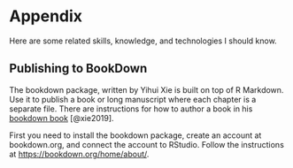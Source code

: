 # Appendix

Here are some related skills, knowledge, and technologies I should know.

## Publishing to BookDown

The bookdown package, written by Yihui Xie is built on top of R Markdown.  Use it to publish a book or long manuscript where each chapter is a separate file.  There are instructions for how to author a book in his [bookdown book](https://bookdown.org/yihui/bookdown/) [@xie2019].

First you need to install the bookdown package, create an account at bookdown.org, and connect the account to RStudio.  Follow the instructions at [https://bookdown.org/home/about/](https://bookdown.org/home/about/).

